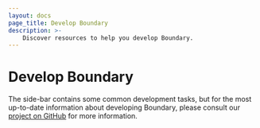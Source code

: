 ```yaml
---
layout: docs
page_title: Develop Boundary
description: >-
    Discover resources to help you develop Boundary.
---
```


# Develop Boundary

The side-bar contains some common development tasks, but for the most up-to-date information about developing Boundary, please consult
our [project on GitHub](https://github.com/hashicorp/boundary) for more information.
